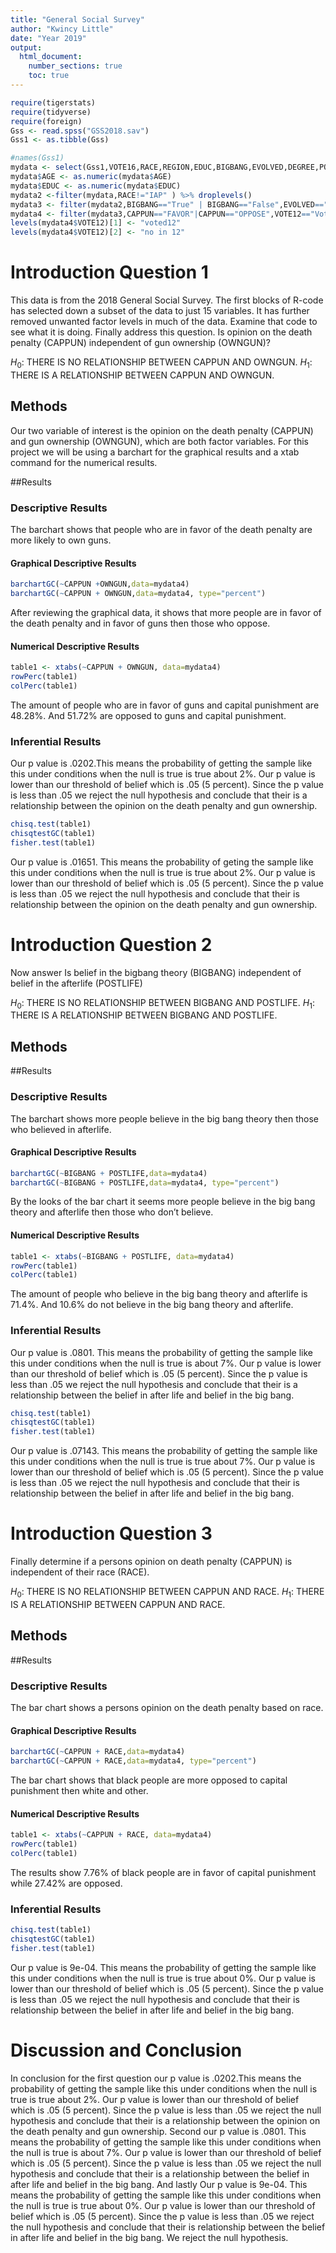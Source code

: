 ---
title: "General Social Survey"
author: "Kwincy Little"
date: "Year 2019"
output: 
  html_document:
    number_sections: true
    toc: true
---


```{r include=FALSE,echo=FALSE}
require(tigerstats)
require(tidyverse)
require(foreign)
Gss <- read.spss("GSS2018.sav")
Gss1 <- as.tibble(Gss)
```

```{r include=FALSE,echo=FALSE}
#names(Gss1)
mydata <- select(Gss1,VOTE16,RACE,REGION,EDUC,BIGBANG,EVOLVED,DEGREE,POSTLIFE,AGE,OWNGUN,CAPPUN,COURTS,POLVIEWS,VOTE12,GOD)
mydata$AGE <- as.numeric(mydata$AGE)
mydata$EDUC <- as.numeric(mydata$EDUC)
mydata2 <-filter(mydata,RACE!="IAP" ) %>% droplevels()
mydata3 <- filter(mydata2,BIGBANG=="True" | BIGBANG=="False",EVOLVED=="True"|EVOLVED=="False",POSTLIFE=="YES"|POSTLIFE=="NO",OWNGUN=="YES"|OWNGUN=="NO",COURTS=="TOO HARSH"|COURTS=="NOT HARSH ENOUGH"|COURTS=="ABOUT RIGHT") %>% droplevels()
mydata4 <- filter(mydata3,CAPPUN=="FAVOR"|CAPPUN=="OPPOSE",VOTE12=="Voted"|VOTE12=="Did not vote",VOTE16=="Voted"|VOTE16=="Did not vote") %>% droplevels()
levels(mydata4$VOTE12)[1] <- "voted12"
levels(mydata4$VOTE12)[2] <- "no in 12"

```



# Introduction Question 1
<!--In this section you explain what you are trying to show.  Where did the data come from?  What is the research or other question you are trying to answer?!-->
This data is from the 2018 General Social Survey. The first blocks of R-code has selected down a subset of the data to just 15 variables. It has further removed unwanted factor levels in much of the data. Examine that code to see what it is doing. Finally address this question.  Is opinion on the death penalty (CAPPUN) independent of gun ownership (OWNGUN)?

$H_0$: THERE IS NO RELATIONSHIP BETWEEN CAPPUN AND OWNGUN.
$H_1$: THERE IS A RELATIONSHIP BETWEEN CAPPUN AND OWNGUN.

## Methods
<!--Decide on your methods:  use "variable analysis" or other appropriate descriptors.  Make sure to choose at least one graphical method and at least one numerical method.!-->
Our two variable of interest is the opinion on the death penalty (CAPPUN) and gun ownership (OWNGUN), which are both factor variables. For this project we will be using a barchart for the graphical results and a xtab command for the numerical results. 

##Results
<!--Divide this section into two sub-sections:  One for your descriptive  results and one for your inferential results.!-->

### Descriptive Results
The barchart shows that people who are in favor of the death penalty are more likely to own guns. 

#### Graphical Descriptive Results
```{r}
barchartGC(~CAPPUN +OWNGUN,data=mydata4)
barchartGC(~CAPPUN + OWNGUN,data=mydata4, type="percent")
```
<!--Graphical results here.  Make sure to show your code.  Provide appropriate labels for axes, giving units if possible, and provide a good title for the graph, too.  Use the graphical results to describe the patterns if any that exist in the data as focused toward the research question!-->
After reviewing the graphical data, it shows that more people are in favor of the death penalty and in favor of guns then those who oppose. 

#### Numerical Descriptive Results
<!--Numerical results go here. Use the numerical results to describe the patterns if any that exist in the data as focused toward the research question!-->
```{r}
table1 <- xtabs(~CAPPUN + OWNGUN, data=mydata4)
rowPerc(table1)
colPerc(table1)
```
The amount of people who are in favor of guns and capital punishment are 48.28%. And 51.72% are opposed to guns and capital punishment.

### Inferential Results
<!--State hypothesis clearly.  Make sure your discussion of the inferential test covers all the aspects that the test output produces, such as test statistic, p-value etc.  Make a decision about the null hypothesis, explain the assumptions on which the selected test/procedure was based, and why the chosen procedure satisfys the assumptions and is appropriate to answer the research question!-->
Our p value is .0202.This means the probability of getting the sample like this under conditions when the null is true is true about 2%. Our p value is lower than our threshold of belief which is .05 (5 percent). Since the p value is less than .05 we reject the null hypothesis and conclude that their is a relationship between the opinion on the death penalty and gun ownership. 
```{r}
chisq.test(table1)
chisqtestGC(table1)
fisher.test(table1)
```
Our p value is .01651. This means the probability of geting the sample like this under conditions when the null is true is true about 2%. Our p value is lower than our threshold of belief which is .05 (5 percent). Since the p value is less than .05 we reject the null hypothesis and conclude that their is relationship between the opinion on the death penalty and gun ownership. 

# Introduction Question 2
<!--In this section you explain what you are trying to show.  Where did the data come from?  What is the research or other question you are trying to answer?!-->
Now answer Is belief in the bigbang theory (BIGBANG) independent of belief in the afterlife (POSTLIFE)

$H_0$: THERE IS NO RELATIONSHIP BETWEEN BIGBANG AND POSTLIFE. 
$H_1$: THERE IS A RELATIONSHIP BETWEEN BIGBANG AND POSTLIFE. 

## Methods
<!--Decide on your methods:  use "variable analysis" or other appropriate descriptors.  Make sure to choose at least one graphical method and at least one numerical method.!-->

##Results
<!--Divide this section into two sub-sections:  One for your descriptive  results and one for your inferential results.!-->

### Descriptive Results
The barchart shows more people believe in the big bang theory then those who believed in afterlife.

#### Graphical Descriptive Results
<!--Graphical results here.  Make sure to show your code.  Provide appropriate labels for axes, giving units if possible, and provide a good title for the graph, too.  Use the graphical results to describe the patterns if any that exist in the data as focused toward the research question!-->
```{r}
barchartGC(~BIGBANG + POSTLIFE,data=mydata4)
barchartGC(~BIGBANG + POSTLIFE,data=mydata4, type="percent")
```
By the looks of the bar chart it seems more people believe in the big bang theory and afterlife then those who don't believe. 

#### Numerical Descriptive Results
<!--Numerical results go here. Use the numerical results to describe the patterns if any that exist in the data as focused toward the research question!-->
```{r}
table1 <- xtabs(~BIGBANG + POSTLIFE, data=mydata4)
rowPerc(table1)
colPerc(table1)
```
The amount of people who believe in the big bang theory and afterlife is 71.4%. And 10.6% do not believe in the big bang theory and afterlife. 


### Inferential Results
<!--State hypothesis clearly.  Make sure your discussion of the inferential test covers all the aspects that the test output produces, such as test statistic, p-value etc.  Make a decision about the null hypothesis, explain the assumptions on which the selected test/procedure was based, and why the chosen procedure satisfys the assumptions and is appropriate to answer the research
question!-->
Our p value is .0801. This means the probability of getting the sample like this under conditions when the null is true is about 7%. Our p value is lower than our threshold of belief which is .05 (5 percent). Since the p value is less than .05 we reject the null hypothesis and conclude that their is a relationship between the belief in after life and belief in the big bang. 
```{r}
chisq.test(table1)
chisqtestGC(table1)
fisher.test(table1)
```
Our p value is .07143. This means the probability of getting the sample like this under conditions when the null is true is true about 7%. Our p value is lower than our threshold of belief which is .05 (5 percent). Since the p value is less than .05 we reject the null hypothesis and conclude that their is relationship between the belief in after life and belief in the big bang. 

# Introduction Question 3
<!--In this section you explain what you are trying to show.  Where did the data come from?  What is the research or other question you are trying to answer?!-->
Finally determine if a persons opinion on death penalty (CAPPUN) is independent of their race (RACE).

$H_0$: THERE IS NO RELATIONSHIP BETWEEN CAPPUN AND RACE. 
$H_1$: THERE IS A RELATIONSHIP BETWEEN CAPPUN AND RACE.

## Methods
<!--Decide on your methods:  use "variable analysis" or other appropriate descriptors.  Make sure to choose at least one graphical method and at least one numerical method.!-->

##Results
<!--Divide this section into two sub-sections:  One for your descriptive  results and one for your inferential results.!-->

### Descriptive Results
The bar chart shows a persons opinion on the death penalty based on race. 

#### Graphical Descriptive Results
<!--Graphical results here.  Make sure to show your code.  Provide appropriate labels for axes, giving units if possible, and provide a good title for the graph, too.  Use the graphical results to describe the patterns if any that exist in the data as focused toward the research question!-->
```{r}
barchartGC(~CAPPUN + RACE,data=mydata4)
barchartGC(~CAPPUN + RACE,data=mydata4, type="percent")
```
The bar chart shows that black people are more opposed to capital punishment then white and other. 

#### Numerical Descriptive Results
<!--Numerical results go here. Use the numerical results to describe the patterns if any that exist in the data as focused toward the research question!-->
```{r}
table1 <- xtabs(~CAPPUN + RACE, data=mydata4)
rowPerc(table1)
colPerc(table1)
```
The results show 7.76% of black people are in favor of capital punishment while 27.42% are opposed.

### Inferential Results
<!--State hypothesis clearly.  Make sure your discussion of the inferential test covers all the aspects that the test output produces, such as test statistic, p-value etc.  Make a decision about the null hypothesis, explain the assumptions on which the selected test/procedure was based, and why the chosen procedure satisfys the assumptions and is appropriate to answer the research question!-->
```{r}
chisq.test(table1)
chisqtestGC(table1)
fisher.test(table1)
```
Our p value is 9e-04. This means the probability of getting the sample like this under conditions when the null is true is true about 0%. Our p value is lower than our threshold of belief which is .05 (5 percent). Since the p value is less than .05 we reject the null hypothesis and conclude that their is relationship between the belief in after life and belief in the big bang.  

# Discussion and Conclusion
<!--Discussion and conclusion here.  If you found a relationship be sure to consider whether the relationship occurs because one of the variavbles causes the other, or whether they perhasps are related for some other reason.  Watch the chapter 6 videos from the GeorgeTown videos collection.!-->
In conclusion for the first question our p value is .0202.This means the probability of getting the sample like this under conditions when the null is true is true about 2%. Our p value is lower than our threshold of belief which is .05 (5 percent). Since the p value is less than .05 we reject the null hypothesis and conclude that their is a relationship between the opinion on the death penalty and gun ownership. Second our p value is .0801. This means the probability of getting the sample like this under conditions when the null is true is about 7%. Our p value is lower than our threshold of belief which is .05 (5 percent). Since the p value is less than .05 we reject the null hypothesis and conclude that their is a relationship between the belief in after life and belief in the big bang. And lastly Our p value is 9e-04. This means the probability of getting the sample like this under conditions when the null is true is true about 0%. Our p value is lower than our threshold of belief which is .05 (5 percent). Since the p value is less than .05 we reject the null hypothesis and conclude that their is relationship between the belief in after life and belief in the big bang. We reject the null hypothesis. 

